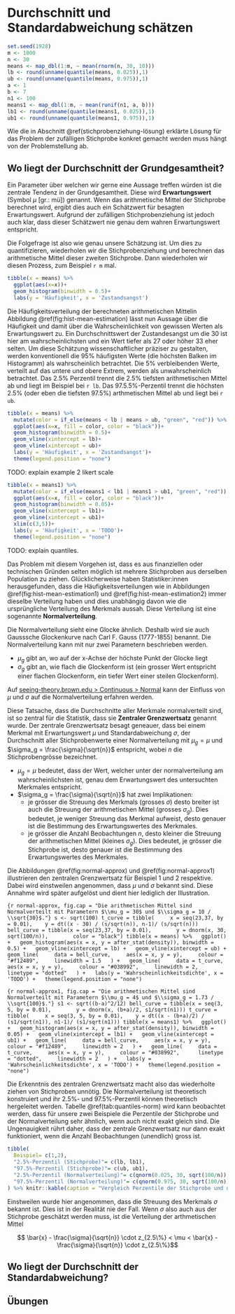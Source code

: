 # Durchschnitt und Standardabweichung schätzen

```r
set.seed(1928)
m <- 1000
n <- 30
means <- map_dbl(1:m, ~ mean(rnorm(n, 30, 10)))
lb <- round(unname(quantile(means, 0.025)),1)
ub <- round(unname(quantile(means, 0.975)),1)
a <- 1
b <- 7
n1 <- 100
means1 <- map_dbl(1:m, ~ mean(runif(n1, a, b)))
lb1 <- round(unname(quantile(means1, 0.025)),1)
ub1 <- round(unname(quantile(means1, 0.975)),1)
```

Wie die in Abschnitt \@ref(stichprobenziehung-lösung) erklärte Lösung für das Problem der zufälligen Stichprobe konkret gemacht werden muss hängt von der Problemstellung ab. 

## Wo liegt der Durchschnitt der Grundgesamtheit?

Ein Parameter über welchen wir gerne eine Aussage treffen würden ist die zentrale Tendenz in der Grundgesamtheit. Diese wird **Erwartungswert** (Symbol $\mu$ [gr.: mü]) genannt. Wenn das arithmetische Mittel der Stichprobe berechnet wird, ergibt dies auch ein Schätzwert für besagten Erwartungswert. Aufgrund der zufälligen Stichprobenziehung ist jedoch auch klar, dass dieser Schätzwert nie genau dem wahren Erwartungswert entspricht. 

Die Folgefrage ist also wie genau unsere Schätzung ist. Um dies zu quantifizieren, wiederholen wir die Stichprobenziehung und berechnen das arithmetische Mittel dieser zweiten Stichprobe. Dann wiederholen wir diesen Prozess, zum Beispiel `r m` mal.

```r
tibble(x = means) %>% 
  ggplot(aes(x=x))+
  geom_histogram(binwidth = 0.5)+
  labs(y = 'Häufigkeit', x = 'Zustandsangst')
```

Die Häufigkeitsverteilung der berechneten arithmetischen Mittelin Abbildung \@ref(fig:hist-mean-estimation) lässt nun Aussage über die Häufigkeit und damit über die Wahrscheinlichkeit von gewissen Werten als Erwartungswert zu. Ein Durchschnittswert der Zustandesangst um die 30 ist hier am wahrscheinlichsten und ein Wert tiefer als 27 oder höher 33 eher selten. Um diese Schätzung wissenschaftlicher präziser zu gestalten, werden konventionell die 95% häufigsten Werte (die höchsten Balken im Histogramm) als wahrscheinlich betrachtet. Die 5% verbleibenden Werte, verteilt auf das untere und obere Extrem, werden als unwahrscheinlich betrachtet. Das 2.5% Perzentil trennt die 2.5% tiefsten arithmetischen Mittel ab und liegt im Beispiel bei `r lb`. Das 97.5.5%-Perzentil trennt die höchsten 2.5% (oder eben die tiefsten 97.5%) arthmetischen Mittel ab  und liegt bei `r ub`. 

```r
tibble(x = means) %>% 
  mutate(color = if_else(means < lb | means > ub, "green", "red")) %>% 
  ggplot(aes(x=x, fill = color, color = "black"))+
  geom_histogram(binwidth = 0.5)+
  geom_vline(xintercept = lb)+
  geom_vline(xintercept = ub)+
  labs(y = 'Häufigkeit', x = 'Zustandsangst')+
  theme(legend.position = "none")
```

TODO: explain example 2 likert scale


```r
tibble(x = means1) %>% 
  mutate(color = if_else(means1 < lb1 | means1 > ub1, "green", "red")) %>% 
  ggplot(aes(x=x, fill = color, color = "black"))+
  geom_histogram(binwidth = 0.05)+
  geom_vline(xintercept = lb1)+
  geom_vline(xintercept = ub1)+
  xlim(c(3,5))+
  labs(y = 'Häufigkeit', x = 'TODO')+
  theme(legend.position = "none")
```
TODO: explain quantiles.

Das Problem mit diesem Vorgehen ist, dass es aus finanziellen oder technischen Gründen selten möglich ist mehrere Stichproben aus derselben Population zu ziehen. Glücklicherweise haben Statistiker:innen herausgefunden, dass die Häufigkeitsverteilungen wie in Abbildungen \@ref(fig:hist-mean-estimation1) und \@ref(fig:hist-mean-estimation2) immer dieselbe Verteilung haben und dies unabhängig davon wie die ursprüngliche Verteilung des Merkmals aussah. Diese Verteilung ist eine sogenannte **Normalverteilung**. 

Die Normalverteilung sieht eine Glocke ähnlich. Deshalb wird sie auch Gausssche Glockenkurve nach Carl F. Gauss (1777-1855) benannt. Die Normalverteilung kann mit nur zwei Parametern beschrieben werden. 

- $\mu_g$ gibt an, wo auf der x-Achse der höchste Punkt der Glocke liegt
- $\sigma_g$ gibt an, wie flach die Glockenform ist (ein grosser Wert entspricht einer flachen Glockenform, ein tiefer Wert einer steilen Glockenform).

Auf [seeing-theory.brown.edu > Continuous > Normal](https://seeing-theory.brown.edu/probability-distributions/index.html#section2) kann der Einfluss von $\mu$ und $\sigma$ auf die Normalverteilung erfahren werden. 

Diese Tatsache, dass die Durchschnitte aller Merkmale normalverteilt sind, ist so zentral für die Statistik, dass sie **Zentraler Grenzwertsatz** genannt wurde. Der zentrale Grenzwertsatz besagt geneauer, dass bei einem Merkmal mit Erwartungswert $\mu$ und Standardabweichung $\sigma$, der Durchschnitt aller Stichprobenwerte einer Normalverteilung mit $\mu_g = \mu$ und $\sigma_g = \frac{\sigma}{\sqrt{n}}$ entspricht, wobei $n$ die Stichprobengrösse bezeichnet.

:::{.remark}
- $\mu_g = \mu$ bedeutet, dass der Wert, welcher unter der normalverteilung am wahrscheinlichsten ist, genau dem Erwartungswert des untersuchten Merkmales entspricht.
- $\sigma_g = \frac{\sigma}{\sqrt{n}}$ hat zwei Implikationen:
  - je grösser die Streuung des Merkmals (grosses $\sigma$) desto breiter ist auch die Streuung der arithmetischen Mittel (grosses $\sigma_g$). Dies bedeutet, je weniger Streuung das Merkmal aufweist, desto genauer ist die Bestimmung des Erwartungswertes des Merkmales.
  - je grösser die Anzahl Beobachtungen $n$, desto kleiner die Streuung der arithmetischen Mittel (kleines $\sigma_g$). Dies bedeutet, je grösser die Stichprobe ist, desto genauer ist die Bestimmung des Erwartungswertes des Merkmales.
:::

Die Abbildungen \@ref(fig:normal-approx) und \@ref(fig:normal-approx1) illustrieren den zentralen Grenzwertsatz für Beispiel 1 und 2 respektive. Dabei wird einstweilen angenommen, dass $\mu$ und $\sigma$ bekannt sind. Diese Annahme wird später aufgelöst und dient hier lediglich der Illustration.

```{r normal-approx, fig.cap = "Die arithmetischen Mittel sind Normalverteilt mit Parametern $\\mu_g = 30$ und $\\sigma_g = 10 / \\sqrt{30}$."}
s <- sqrt(100)
t_curve = tibble(
    x = seq(23,37, by = 0.01),
   y = dt((x - 30) / (s/sqrt(n)), n-1)/ (s/sqrt(n)))
bell_curve = tibble(x = seq(23,37, by = 0.01),
       y = dnorm(x, 30, sqrt(100/n)),
       color = "black")
tibble(x = means) %>%
  ggplot() +
  geom_histogram(aes(x = x, y = after_stat(density)), binwidth = 0.5) +
  geom_vline(xintercept = lb) +
  geom_vline(xintercept = ub) +
  geom_line(
    data = bell_curve,
    aes(x = x, y = y),
    colour = "#f12489",
    linewidth = 1.5
  ) +
  geom_line(
    data = t_curve,
    aes(x = x, y = y),
    colour = "#038992",
    linewidth = 2, 
    linetype = "dotted"
  ) +
  labs(y = 'Wahrscheinlichkeitsdichte', x = 'TODO') +
  theme(legend.position = "none")
```

```{r normal-approx1, fig.cap = "Die arithmetischen Mittel sind Normalverteilt mit Parametern $\\mu_g = 4$ und $\\sigma_g = 1.73 / \\sqrt{100}$."}
s1 <- sqrt((b-a)^2/12)
bell_curve = tibble(x = seq(3, 5, by = 0.01),
       y = dnorm(x, (b+a)/2, s1/sqrt(n1)))
t_curve = tibble(
    x = seq(3, 5, by = 0.01),
   y = dt((x - (b+a)/2) / (s1/sqrt(n1)), n1-1)/ (s1/sqrt(n1)))
tibble(x = means1) %>%
  ggplot() +
  geom_histogram(aes(x = x, y = after_stat(density)), binwidth = 0.05) +
  geom_vline(xintercept = lb1) +
  geom_vline(xintercept = ub1) +
  geom_line(
    data = bell_curve,
    aes(x = x, y = y),
    colour = "#f12489",
    linewidth = 2
  ) +
  geom_line(
    data = t_curve,
    aes(x = x, y = y),
    colour = "#038992", 
    linetype = "dotted",
    linewidth = 2
  ) +
  labs(y = 'Wahrscheinlichkeitsdichte', x = 'TODO') +
  theme(legend.position = "none")
```

Die Erkenntnis des zentralen Grenzwertsatz macht also das wiederholte ziehen von Stichproben unnötig. Die Normalverteilung ist theoretisch konstruiert und ihr 2.5%- und 97.5%-Perzentil können theoretisch hergeleitet werden. Tabelle \@ref(tab:quantiles-norm) wird kann beobachtet werden, dass für unsere zwei Beispiele die Perzentile der Stichprobe und der Normalverteilung sehr ähnlich, wenn auch nicht exakt gleich sind. Die Ungenauigkeit rührt daher, dass der zentrale Grenzwertsatz nur dann exakt funktioniert, wenn die Anzahl Beobachtungen (unendlich) gross ist.

```r
tibble(
  Beispiel= c(1,2),
  "2.5%-Perzentil (Stichprobe)"= c(lb, lb1),
  "97.5%-Perzentil (Stichprobe)"= c(ub, ub1),
  "2.5%-Perzentil (Normalverteilung)"= c(qnorm(0.025, 30, sqrt(100/n)), qnorm(0.025, (b+a)/2, sqrt(((b-a)^2/12)/n1))),
  "97.5%-Perzentil (Normalverteilung)"= c(qnorm(0.975, 30, sqrt(100/n)), qnorm(0.975, (b+a)/2, sqrt(((b-a)^2/12)/n1)))
) %>% knitr::kable(caption = "Vergleich Perzentile der Stichprobe und der theoretischen Verteilung.")
```

Einstweilen wurde hier angenommen, dass die Streuung des Merkmals $\sigma$ bekannt ist. Dies ist in der Realität nie der Fall. Wenn $\sigma$ also auch aus der Stichprobe geschätzt werden muss, ist die Verteilung der arthmetischen Mittel 

$$ \bar{x} - \frac{\sigma}{\sqrt{n}} \cdot z_{2.5\%} < \mu < \bar{x} - \frac{\sigma}{\sqrt{n}} \cdot z_{2.5\%}$$



## Wo liegt der Durchschnitt der Standardabweichung?

## Übungen
